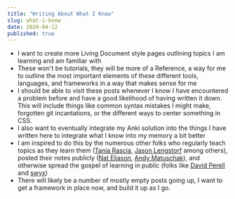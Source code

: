 ```yaml
---
title: "Writing About What I Know"
slug: what-i-know
date: 2020-04-12
published: true
---
```


- I want to create more Living Document style pages outlining topics I am learning and am familiar with
- These won't be tutorials, they will be more of a Reference, a way for me to outline the most important elements of these different tools, languages, and frameworks in a way that makes sense for me
- I should be able to visit these posts whenever I know I have encountered a problem before and have a good likelihood of having written it down. This will include things like common syntax mistakes I might make, forgotten git incantations, or the different ways to center something in CSS. 
- I also want to eventually integrate my Anki solution into the things I have written here to integrate what I know into my memory a bit better
- I am inspired to do this by the numerous other folks who regularly teach topics as they learn them ([Tania Rascia](https://www.taniarascia.com/learn), [Jason Lengstorf](https://www.learnwithjason.dev/) among others), posted their notes publicly ([Nat Eliason](https://www.nateliason.com/notes), [Andy Matuschak](https://notes.andymatuschak.org/)), and otherwise spread the gospel of learning in public (folks like [David Perell](https://www.perell.com/blog/why-you-should-write) and [swyx](https://www.swyx.io/writing/learn-in-public))
- There will likely be a number of mostly empty posts going up, I want to get a framework in place now, and build it up as I go. 
